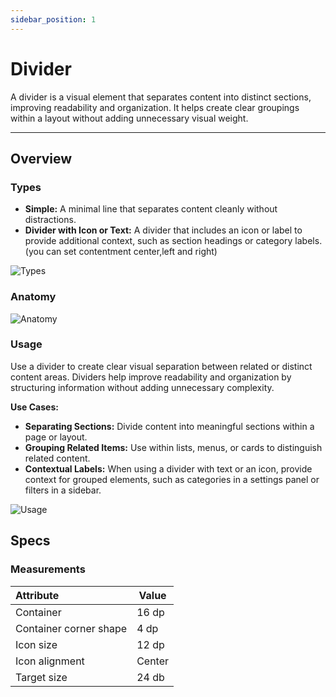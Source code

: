 ```yaml
---
sidebar_position: 1
---
```


# Divider
A divider is a visual element that separates content into distinct sections, improving readability and organization. It helps create clear groupings within a layout without adding unnecessary visual weight.

---

## Overview
### Types

-  **Simple:** A minimal line that separates content cleanly without distractions.
-   **Divider with Icon or Text:** A divider that includes an icon or label to provide additional context, such as section headings or category labels.(you can set contentment center,left and right)

![Types](./img/types.png)


### Anatomy
![Anatomy](./img/anatomy.png)

### Usage

Use a divider to create clear visual separation between related or distinct content areas. Dividers help improve readability and organization by structuring information without adding unnecessary complexity.

**Use Cases:**

-   **Separating Sections:** Divide content into meaningful sections within a page or layout.
-   **Grouping Related Items:** Use within lists, menus, or cards to distinguish related content.
-   **Contextual Labels:** When using a divider with text or an icon, provide context for grouped elements, such as categories in a settings panel or filters in a sidebar.

![Usage](./img/usage.png)

## Specs
### Measurements

| Attribute | Value |
| :--- | --- |
| Container | 16 dp |
| Container corner shape | 4 dp |
| Icon size | 12 dp |
| Icon alignment | Center |
| Target size | 24 db |
